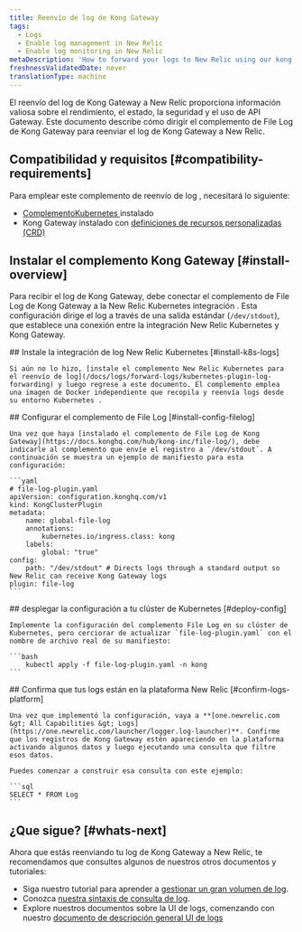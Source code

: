 ```yaml
---
title: Reenvío de log de Kong Gateway
tags:
  - Logs
  - Enable log management in New Relic
  - Enable log monitoring in New Relic
metaDescription: 'How to forward your logs to New Relic using our kong Gateway file log plugin, so you can use enhanced log management capabilities.'
freshnessValidatedDate: never
translationType: machine
---
```


El reenvío del log de Kong Gateway a New Relic proporciona información valiosa sobre el rendimiento, el estado, la seguridad y el uso de API Gateway. Este documento describe cómo dirigir el complemento de File Log de Kong Gateway para reenviar el log de Kong Gateway a New Relic.

## Compatibilidad y requisitos [#compatibility-requirements]

Para emplear este complemento de reenvío de log , necesitará lo siguiente:

* [ComplementoKubernetes ](/docs/logs/forward-logs/kubernetes-plugin-log-forwarding)instalado
* Kong Gateway instalado con [definiciones de recursos personalizadas (CRD)](https://docs.konghq.com/kubernetes-ingress-controller/latest/plugins/rate-limiting/#install-the-gateway-apis)

## Instalar el complemento Kong Gateway [#install-overview]

Para recibir el log de Kong Gateway, debe conectar el complemento de File Log de Kong Gateway a la New Relic Kubernetes integración . Esta configuración dirige el log a través de una salida estándar (`/dev/stdout`), que establece una conexión entre la integración New Relic Kubernetes y Kong Gateway.

<Steps>
  <Step>
    ## Instale la integración de log New Relic Kubernetes [#install-k8s-logs]

    Si aún no lo hizo, [instale el complemento New Relic Kubernetes para el reenvío de log](/docs/logs/forward-logs/kubernetes-plugin-log-forwarding) y luego regrese a este documento. El complemento emplea una imagen de Docker independiente que recopila y reenvía logs desde su entorno Kubernetes .
  </Step>

  <Step>
    ## Configurar el complemento de File Log [#install-config-filelog]

    Una vez que haya [instalado el complemento de File Log de Kong Gateway](https://docs.konghq.com/hub/kong-inc/file-log/), debe indicarle al complemento que envíe el registro a `/dev/stdout`. A continuación se muestra un ejemplo de manifiesto para esta configuración:

    ```yaml
    # file-log-plugin.yaml
    apiVersion: configuration.konghq.com/v1
    kind: KongClusterPlugin
    metadata:
        name: global-file-log
        annotations:
            kubernetes.io/ingress.class: kong
        labels:
            global: "true"
    config:
        path: "/dev/stdout" # Directs logs through a standard output so New Relic can receive Kong Gateway logs
    plugin: file-log
    ```
  </Step>

  <Step>
    ## desplegar la configuración a tu clúster de Kubernetes [#deploy-config]

    Implemente la configuración del complemento File Log en su clúster de Kubernetes, pero cerciorar de actualizar `file-log-plugin.yaml` con el nombre de archivo real de su manifiesto:

    ```bash
        kubectl apply -f file-log-plugin.yaml -n kong
    ```
  </Step>

  <Step>
    ## Confirma que tus logs están en la plataforma New Relic [#confirm-logs-platform]

    Una vez que implementó la configuración, vaya a **[one.newrelic.com &gt; All Capabilities &gt; Logs](https://one.newrelic.com/launcher/logger.log-launcher)**. Confirme que los registros de Kong Gateway estén apareciendo en la plataforma activando algunos datos y luego ejecutando una consulta que filtre esos datos.

    Puedes comenzar a construir esa consulta con este ejemplo:

    ```sql
    SELECT * FROM Log
    ```
  </Step>
</Steps>

## ¿Que sigue? [#whats-next]

Ahora que estás reenviando tu log de Kong Gateway a New Relic, te recomendamos que consultes algunos de nuestros otros documentos y tutoriales:

* Siga nuestro tutorial para aprender a [gestionar un gran volumen de log](/docs/tutorial-manage-large-log-volume/get-started-managing-large-logs).
* Conozca [nuestra sintaxis de consulta de log](/docs/logs/ui-data/query-syntax-logs).
* Explore nuestros documentos sobre la UI de logs, comenzando con nuestro [documento de descripción general UI de logs](/docs/logs/ui-data/use-logs-ui)